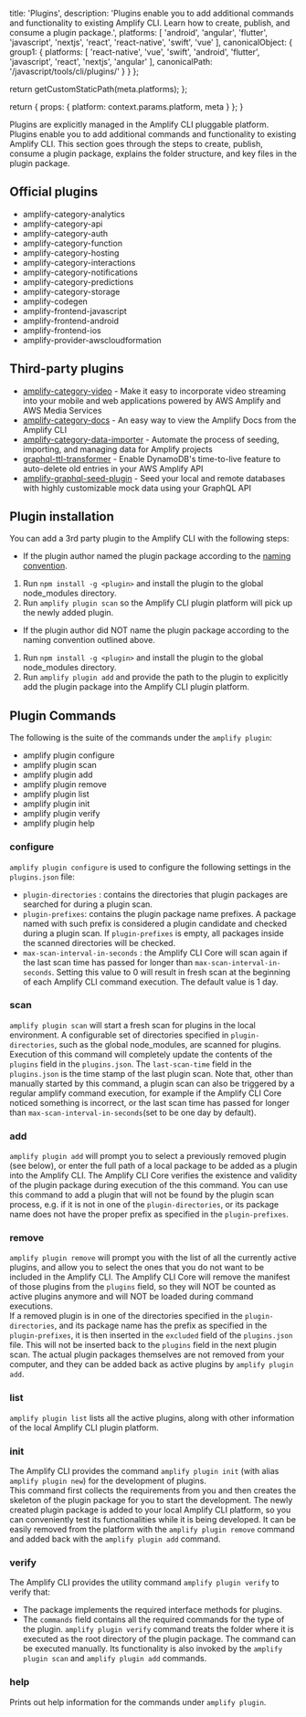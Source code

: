                   
  title: 'Plugins',
  description: 'Plugins enable you to add additional commands and functionality to existing Amplify CLI. Learn how to create, publish, and consume a plugin package.',
  platforms: [
    'android',
    'angular',
    'flutter',
    'javascript',
    'nextjs',
    'react',
    'react-native',
    'swift',
    'vue'
  ],
  canonicalObject: {
    group1: {
      platforms: [
        'react-native',
        'vue',
        'swift',
        'android',
        'flutter',
        'javascript',
        'react',
        'nextjs',
        'angular'
      ],
      canonicalPath: '/javascript/tools/cli/plugins/'
    }
  }
};

  return getCustomStaticPath(meta.platforms);
};

  return {
    props: {
      platform: context.params.platform,
      meta
    }
  };
}
          

  

Plugins are explicitly managed in the Amplify CLI pluggable platform. Plugins enable you to add additional commands and functionality to existing Amplify CLI. This section goes through the steps to create, publish, consume a plugin package, explains the folder structure, and key files in the plugin package.

## Official plugins

- amplify-category-analytics
- amplify-category-api
- amplify-category-auth
- amplify-category-function
- amplify-category-hosting
- amplify-category-interactions
- amplify-category-notifications
- amplify-category-predictions
- amplify-category-storage
- amplify-codegen
- amplify-frontend-javascript
- amplify-frontend-android
- amplify-frontend-ios
- amplify-provider-awscloudformation

## Third-party plugins

- [amplify-category-video](https://www.npmjs.com/package/amplify-category-video) - Make it easy to incorporate video streaming into your mobile and web applications powered by AWS Amplify and AWS Media Services
- [amplify-category-docs](https://www.npmjs.com/package/amplify-category-docs) - An easy way to view the Amplify Docs from the Amplify CLI
- [amplify-category-data-importer](https://www.npmjs.com/package/amplify-category-data-importer) - Automate the process of seeding, importing, and managing data for Amplify projects
- [graphql-ttl-transformer](https://github.com/flogy/graphql-ttl-transformer) - Enable DynamoDB's time-to-live feature to auto-delete old entries in your AWS Amplify API
- [amplify-graphql-seed-plugin](https://www.npmjs.com/package/amplify-graphql-seed-plugin) - Seed your local and remote databases with highly customizable mock data using your GraphQL API

## Plugin installation

You can add a 3rd party plugin to the Amplify CLI with the following steps:

- If the plugin author named the plugin package according to the [naming convention](/[platform]/tools/cli/plugins/architecture/#plugin-types).

1. Run `npm install -g <plugin>` and install the plugin to the global node_modules directory.<br/>
2. Run `amplify plugin scan` so the Amplify CLI plugin platform will pick up the newly added plugin.

- If the plugin author did NOT name the plugin package according to the naming convention outlined above.

1. Run `npm install -g <plugin>` and install the plugin to the global node_modules directory.<br/>
2. Run `amplify plugin add` and provide the path to the plugin to explicitly add the plugin package into the Amplify CLI plugin platform.

## Plugin Commands

The following is the suite of the commands under the `amplify plugin`:

- amplify plugin configure
- amplify plugin scan
- amplify plugin add
- amplify plugin remove
- amplify plugin list
- amplify plugin init
- amplify plugin verify
- amplify plugin help

### configure

`amplify plugin configure` is used to configure the following settings in the `plugins.json` file:

- `plugin-directories` : contains the directories that plugin packages are searched for during a plugin scan.
- `plugin-prefixes`: contains the plugin package name prefixes. A package named with such prefix is considered a plugin candidate and checked during a plugin scan. If `plugin-prefixes` is empty, all packages inside the scanned directories will be checked.
- `max-scan-interval-in-seconds` : the Amplify CLI Core will scan again if the last scan time has passed for longer than `max-scan-interval-in-seconds`. Setting this value to 0 will result in fresh scan at the beginning of each Amplify CLI command execution. The default value is 1 day.

### scan

`amplify plugin scan` will start a fresh scan for plugins in the local environment. A configurable set of directories specified in `plugin-directories`, such as the global node_modules, are scanned for plugins.<br/>
Execution of this command will completely update the contents of the `plugins` field in the `plugins.json`.
The `last-scan-time` field in the `plugins.json` is the time stamp of the last plugin scan.
Note that, other than manually started by this command, a plugin scan can also be triggered by a regular amplify command execution, for example if the Amplify CLI Core noticed something is incorrect, or the last scan time has passed for longer than `max-scan-interval-in-seconds`(set to be one day by default).

### add

`amplify plugin add` will prompt you to select a previously removed plugin (see below), or enter the full path of a local package to be added as a plugin into the Amplify CLI. The Amplify CLI Core verifies the existence and validity of the plugin package during execution of the this command. You can use this command to add a plugin that will not be found by the plugin scan process, e.g. if it is not in one of the `plugin-directories`, or its package name does not have the proper prefix as specified in the `plugin-prefixes`.

### remove

`amplify plugin remove` will prompt you with the list of all the currently active plugins, and allow you to select the ones that you do not want to be included in the Amplify CLI. The Amplify CLI Core will remove the manifest of those plugins from the `plugins` field, so they will NOT be counted as active plugins anymore and will NOT be loaded during command executions.<br/>
If a removed plugin is in one of the directories specified in the `plugin-directories`, and its package name has the prefix as specified in the `plugin-prefixes`, it is then inserted in the `excluded` field of the `plugins.json` file. This will not be inserted back to the `plugins` field in the next plugin scan.
The actual plugin packages themselves are not removed from your computer, and they can be added back as active plugins by `amplify plugin add`.

### list

`amplify plugin list` lists all the active plugins, along with other information of the local Amplify CLI plugin platform.

### init

The Amplify CLI provides the command `amplify plugin init` (with alias `amplify plugin new`) for the development of plugins.<br/>
This command first collects the requirements from you and then creates the skeleton of the plugin package for you to start the development.
The newly created plugin package is added to your local Amplify CLI platform, so you can conveniently test its functionalities while it is being developed.
It can be easily removed from the platform with the `amplify plugin remove` command and added back with the `amplify plugin add` command.

### verify

The Amplify CLI provides the utility command `amplify plugin verify` to verify that:

- The package implements the required interface methods for plugins.
- The `commands` field contains all the required commands for the type of the plugin.
`amplify plugin verify` command treats the folder where it is executed as the root directory of the plugin package. The command can be executed manually. Its functionality is also invoked by the `amplify plugin scan` and `amplify plugin add` commands.

### help

Prints out help information for the commands under `amplify plugin`.
